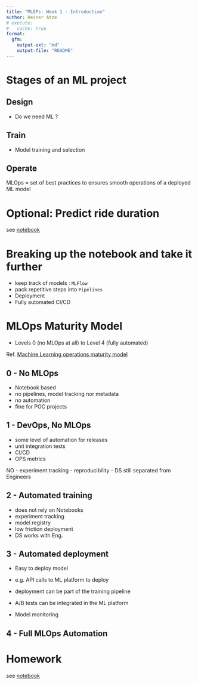 ```yaml
---
title: "MLOPs: Week 1 - Introduction"
author: Heiner Atze
# execute:
#   cache: true
format:
  gfm:
    output-ext: "md"
    output-file: "README"
---
```


# Stages of an ML project

## Design
- Do we need ML ?

## Train
- Model training and selection

## Operate
MLOps = set of best practices to ensures smooth operations of a deployed ML model

# Optional: Predict ride duration

see [notebook](./train_model/duration_predicion.ipynb)

# Breaking up the notebook and take it further

- keep track of models : `MLFlow`
- pack repetitive steps into `Pipelines`
- Deployment
- Fully automated CI/CD

# MLOps Maturity Model 

- Levels 0 (no MLOps at all) to Level 4 (fully automated)

Ref. [Machine Learning operations maturity model](https://learn.microsoft.com/en-us/azure/architecture/ai-ml/guide/mlops-maturity-model)

## 0 - No MLOps

- Notebook based
- no pipelines, model tracking nor metadata
- no automation
- fine for POC projects

## 1 - DevOps, No MLOps

- some level of automation for releases
- unit integration tests
- CI/CD
- OPS metrics

NO
- experiment tracking
- reproducibility
- DS still separated from Engineers

## 2 - Automated training

- does not rely on Notebooks
- experiment tracking
- model registry
- low friction deployment
- DS works with Eng.

## 3 - Automated deployment

- Easy to deploy model
- e.g. API calls to ML platform to deploy
- deployment can be part of the training pipeline

- A/B  tests can be integrated in the ML platform
- Model monitoring

## 4 - Full MLOps Automation

# Homework

see [notebook](https://nbviewer.org/github/kantundpeterpan/zcdemlops/blob/main/week1/train_model/duration_prediction_yellow.ipynb)